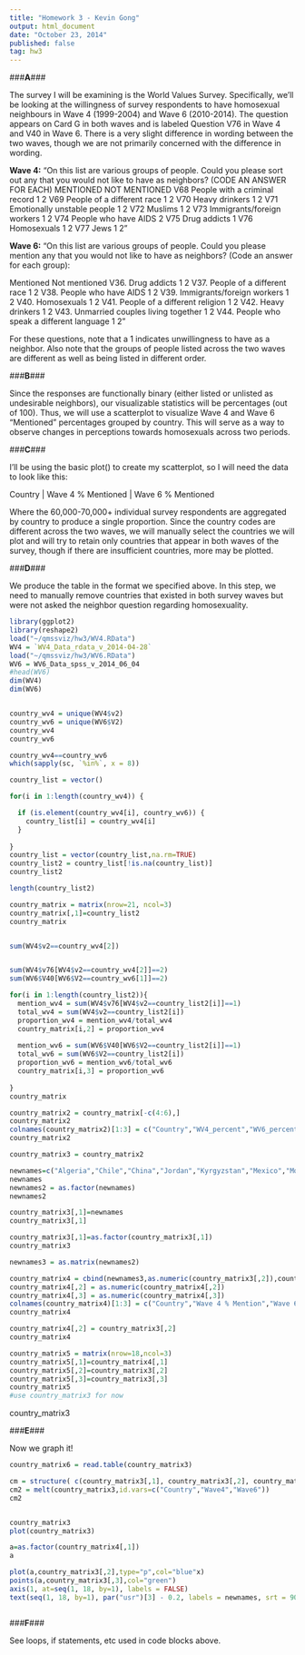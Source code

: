 ```yaml
---
title: "Homework 3 - Kevin Gong"
output: html_document
date: "October 23, 2014"
published: false
tag: hw3
---
```


###**A**###

The survey I will be examining is the World Values Survey. Specifically, we'll be looking at the willingness of survey respondents to have homosexual neighbours in Wave 4 (1999-2004) and Wave 6 (2010-2014). The question appears on Card G in both waves and is labeled Question V76 in Wave 4 and V40 in Wave 6. There is a very slight difference in wording between the two waves, though we are not primarily concerned with the difference in wording.

**Wave 4:**
"On this list are various groups of people. Could you please sort out any that you would 
not like to have as neighbors? (CODE AN ANSWER FOR EACH) 
MENTIONED  NOT MENTIONED 
V68 People with a criminal record 1 2 
V69 People of a different race 1 2 
V70 Heavy drinkers 1 2
V71 Emotionally unstable people 1 2 
V72 Muslims 1 2
V73 Immigrants/foreign workers 1 2
V74 People who have AIDS 2 
V75 Drug addicts 1
V76 Homosexuals 1 2
V77 Jews 1 2"

**Wave 6:**
"On this list are various groups of people. Could you please mention any that you would not like to have as neighbors? (Code an answer for each group):

Mentioned Not mentioned
V36. Drug addicts 1 2
V37. People of a different race 1 2
V38. People who have AIDS 1 2
V39. Immigrants/foreign workers 1 2
V40. Homosexuals 1 2
V41. People of a different religion 1 2
V42. Heavy drinkers 1 2
V43. Unmarried couples living together 1 2
V44. People who speak a different language 1 2"

For these questions, note that a 1 indicates unwillingness to have as a neighbor. Also note that the groups of people listed across the two waves are different as well as being listed in different order.



###**B**###

Since the responses are functionally binary (either listed or unlisted as undesirable neighbors), our visualizable statistics will be percentages (out of 100). Thus, we will use a scatterplot to visualize Wave 4 and Wave 6 "Mentioned" percentages grouped by country. This will serve as a way to observe changes in perceptions towards homosexuals across two periods.



###**C**###

I'll be using the basic plot() to create my scatterplot, so I will need the data to look like this: 

Country  |  Wave 4 % Mentioned  | Wave 6 % Mentioned

Where the 60,000-70,000+ individual survey respondents are aggregated by country to produce a single proportion. Since the country codes are different across the two waves, we will manually select the countries we will plot and will try to retain only countries that appear in both waves of the survey, though if there are insufficient countries, more may be plotted.



###**D**###

We produce the table in the format we specified above. In this step, we need to manually remove countries that existed in both survey waves but were not asked the neighbor question regarding homosexuality.

```r
library(ggplot2)
library(reshape2)
load("~/qmssviz/hw3/WV4.RData")
WV4 = `WV4_Data_rdata_v_2014-04-28`
load("~/qmssviz/hw3/WV6.RData")
WV6 = WV6_Data_spss_v_2014_06_04
#head(WV6)
dim(WV4)
dim(WV6)


country_wv4 = unique(WV4$v2)
country_wv6 = unique(WV6$V2)
country_wv4
country_wv6

country_wv4==country_wv6
which(sapply(sc, `%in%`, x = 8))

country_list = vector()

for(i in 1:length(country_wv4)) {

  if (is.element(country_wv4[i], country_wv6)) {
    country_list[i] = country_wv4[i]
  }
  
}
country_list = vector(country_list,na.rm=TRUE)
country_list2 = country_list[!is.na(country_list)]
country_list2

length(country_list2)

country_matrix = matrix(nrow=21, ncol=3)
country_matrix[,1]=country_list2
country_matrix


sum(WV4$v2==country_wv4[2])


sum(WV4$v76[WV4$v2==country_wv4[2]]==2)
sum(WV6$V40[WV6$V2==country_wv6[1]]==2)

for(i in 1:length(country_list2)){
  mention_wv4 = sum(WV4$v76[WV4$v2==country_list2[i]]==1)
  total_wv4 = sum(WV4$v2==country_list2[i])
  proportion_wv4 = mention_wv4/total_wv4
  country_matrix[i,2] = proportion_wv4
  
  mention_wv6 = sum(WV6$V40[WV6$V2==country_list2[i]]==1)
  total_wv6 = sum(WV6$V2==country_list2[i])
  proportion_wv6 = mention_wv6/total_wv6
  country_matrix[i,3] = proportion_wv6
  
}
country_matrix

country_matrix2 = country_matrix[-c(4:6),]
country_matrix2
colnames(country_matrix2)[1:3] = c("Country","WV4_percent","WV6_percent")
country_matrix2

country_matrix3 = country_matrix2

newnames=c("Algeria","Chile","China","Jordan","Kyrgyzstan","Mexico","Morocco","Nigeria","Pakistan","Peru","Philippines","Singapore","South Korea","Spain","Sweden","Turkey","United States","Zimbabwe")
newnames
newnames2 = as.factor(newnames)
newnames2

country_matrix3[,1]=newnames
country_matrix3[,1]

country_matrix3[,1]=as.factor(country_matrix3[,1])
country_matrix3

newnames3 = as.matrix(newnames2)

country_matrix4 = cbind(newnames3,as.numeric(country_matrix3[,2]),country_matrix3[,3])
country_matrix4[,2] = as.numeric(country_matrix4[,2])
country_matrix4[,3] = as.numeric(country_matrix4[,3])
colnames(country_matrix4)[1:3] = c("Country","Wave 4 % Mention","Wave 6 % Mention")
country_matrix4

country_matrix4[,2] = country_matrix3[,2]
country_matrix4

country_matrix5 = matrix(nrow=18,ncol=3)
country_matrix5[,1]=country_matrix4[,1]
country_matrix5[,2]=country_matrix3[,2]
country_matrix5[,3]=country_matrix3[,3]
country_matrix5
#use country_matrix3 for now
```

country_matrix3

###**E**###

Now we graph it!

```r
country_matrix6 = read.table(country_matrix3)

cm = structure( c(country_matrix3[,1], country_matrix3[,2], country_matrix3[,3]) ,.Dim=c(18,3))
cm2 = melt(country_matrix3,id.vars=c("Country","Wave4","Wave6"))
cm2


country_matrix3
plot(country_matrix3)

a=as.factor(country_matrix4[,1])
a

plot(a,country_matrix3[,2],type="p",col="blue"x)
points(a,country_matrix3[,3],col="green")
axis(1, at=seq(1, 18, by=1), labels = FALSE)
text(seq(1, 18, by=1), par("usr")[3] - 0.2, labels = newnames, srt = 90, pos = 1, xpd = TRUE)



```



###**F**###

See loops, if statements, etc used in code blocks above.
